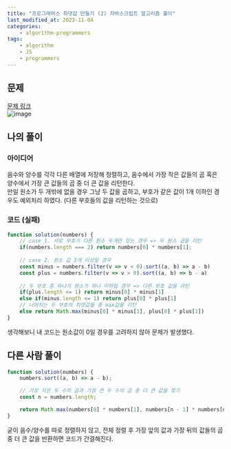 ```yaml
---
title: "프로그래머스 최댓값 만들기 (2) 자바스크립트 알고리즘 풀이"
last_modified_at: 2023-11-04
categories:
    - algorithm-programmers
tags:
    - algorithm
    - JS
    - programmers
---
```


## 문제
[문제 링크](https://school.programmers.co.kr/learn/courses/30/lessons/120862)  
![image](https://github.com/makepin2r/TIL/assets/39889583/ac18552a-87f6-4387-bb88-176dcda73fba)

## 나의 풀이
### 아이디어
음수와 양수를 각각 다른 배열에 저장해 정렬하고, 음수에서 가장 작은 값들의 곱 혹은 양수에서 가장 큰 값들의 곱 중 더 큰 값을 리턴한다.  
만일 원소가 두 개밖에 없을 경우 그냥 두 값을 곱하고, 부호가 같은 값이 1개 이하인 경우도 예외처리 하였다. (다른 부호들의 값을 리턴하는 것으로)
### 코드 (실패)
```javascript
function solution(numbers) {
    // case 1. 서로 부호가 다른 원소 두개만 있는 경우 => 두 원소 곱을 리턴
    if(numbers.length === 2) return numbers[0] * numbers[1];
    
    // case 2. 원소 값 3개 이상일 경우
    const minus = numbers.filter(v => v < 0).sort((a, b) => a - b)
    const plus = numbers.filter(v => v > 0).sort((a, b) => b - a)
    
    // 두 부호 중 하나가 원소가 하나 이하일 경우 => 다른 부호 값을 리턴
    if(plus.length <= 1) return minus[0] * minus[1]
    else if(minus.length <= 1) return plus[0] * plus[1]
    // 나머지는 두 부호의 최댓값들 중 max값을 리턴
    else return Math.max(minus[0] * minus[1], plus[0] * plus[1])
}
```
생각해보니 내 코드는 원소값이 0일 경우를 고려하지 않아 문제가 발생했다.

## 다른 사람 풀이
```javascript
function solution(numbers) {
    numbers.sort((a, b) => a - b);

    // 가장 작은 두 수의 곱과 가장 큰 두 수의 곱 중 더 큰 값을 찾기
    const n = numbers.length;

    return Math.max(numbers[0] * numbers[1], numbers[n - 1] * numbers[n - 2]);
}

```
굳이 음수/양수를 따로 정렬하지 않고, 전체 정렬 후 가장 앞의 값과 가장 뒤의 값들의 곱 중 더 큰 값을 반환하면 코드가 간결해진다.  
